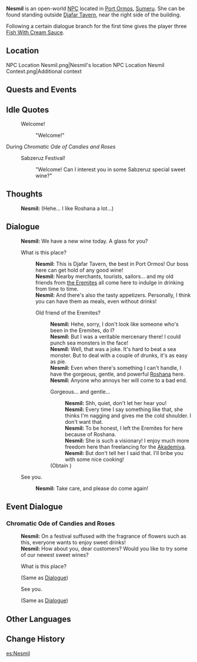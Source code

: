 {{Meta
<!-- Remove this template after adding the missing info -->
|missing_NPC_profile  = yes
}}
{{Character Infobox
|type             = Open-World NPC
|image            = NPC Nesmil.png
|realname         = <!-- Optional, if different from in-game name -->
|deceased         = <!-- Past (for deceased prior to events of the game) or free response -->
|region           = Sumeru
|location         = Sumeru
|affiliation      = Djafar Tavern
|affiliation2     = The Eremites
|affiliationNote2 = formerly
|title            = Tavern Hostess

|ancestry         = <!-- Clan/family -->
|father           = 
|mother           = 
|spouse           = 
|sibling          = 
|child            = 
|relative         = 

|voiceEN          = 
|voiceCN          = 
|voiceJP          = 
|dialoguereward   = {{Card List|Fish With Cream Sauce*3}}
}}
'''Nesmil''' is an open-world [[NPC]] located in [[Port Ormos]], [[Sumeru]]. She can be found standing outside [[Djafar Tavern]], near the right side of the building.

Following a certain dialogue branch for the first time gives the player three [[Fish With Cream Sauce]].

==Location==
<gallery>
NPC Location Nesmil.png|Nesmil's location
NPC Location Nesmil Context.png|Additional context
</gallery>
<!--
==Profile==
Detailed story/lore information goes here.
''(To be added.)''

===Appearance===
Keep appearance section short and concise. Limit to 2 paragraphs with 3-4 sentences each.
''(To be added.)''
-->
==Quests and Events==
{{Quests and Events}}

==Idle Quotes==
{{Dialogue Start}}
:{{DIcon|Idle}} Welcome!
::{{A|VO Nesmil 01.ogg}} "Welcome!"
{{Dialogue End}}

;During ''Chromatic Ode of Candies and Roses''
{{Dialogue Start}}
:{{DIcon|Idle}} Sabzeruz Festival!
::{{A|VO Nesmil Chromatic Ode of Candies and Roses 01.ogg}} "Welcome! Can I interest you in some Sabzeruz special sweet wine?"
{{Dialogue End}}

==Thoughts==
{{All Schemes to Know Explanation|name=Nesmil}}
{{Dialogue Start}}
:{{A|VO Nesmil All Schemes to Know 01.ogg}} '''Nesmil:''' (Hehe... I like Roshana a lot...)
{{Dialogue End}}

==Dialogue==
{{Dialogue Start}}
:'''Nesmil:''' We have a new wine today. A glass for you?
:{{DIcon}} What is this place?
::'''Nesmil:''' This is Djafar Tavern, the best in Port Ormos! Our boss here can get hold of any good wine!
::'''Nesmil:''' Nearby merchants, tourists, sailors... and my old friends from [[the Eremites]] all come here to indulge in drinking from time to time.
::'''Nesmil:''' And there's also the tasty appetizers. Personally, I think you can have them as meals, even without drinks!
::{{DIcon}} Old friend of the Eremites?
:::'''Nesmil:''' Hehe, sorry, I don't look like someone who's been in the Eremites, do I?
:::'''Nesmil:''' But I was a veritable mercenary there! I could punch sea monsters in the face!
:::'''Nesmil:''' Well, that was a joke. It's hard to beat a sea monster. But to deal with a couple of drunks, it's as easy as pie.
:::'''Nesmil:''' Even when there's something I can't handle, I have the gorgeous, gentle, and powerful [[Roshana]] here.
:::'''Nesmil:''' Anyone who annoys her will come to a bad end.
:::{{DIcon|Reward}} Gorgeous... and gentle...
::::'''Nesmil:''' Shh, quiet, don't let her hear you!
::::'''Nesmil:''' Every time I say something like that, she thinks I'm nagging and gives me the cold shoulder. I don't want that.
::::'''Nesmil:''' To be honest, I left the Eremites for here because of Roshana.
::::'''Nesmil:''' She is such a visionary! I enjoy much more freedom here than freelancing for the [[Akademiya]].
::::'''Nesmil:''' But don't tell her I said that. I'll bribe you with some nice cooking!
:::;(Obtain {{Item|Fish With Cream Sauce|20|x=3}})
:{{DIcon}} See you.
::'''Nesmil:''' Take care, and please do come again!
{{Dialogue End}}

==Event Dialogue==
===Chromatic Ode of Candies and Roses===
{{Dialogue Start}}
:'''Nesmil:''' On a festival suffused with the fragrance of flowers such as this, everyone wants to enjoy sweet drinks!
:'''Nesmil:''' How about you, dear customers? Would you like to try some of our newest sweet wines?
:{{DIcon}} What is this place?
:;(Same as [[#Dialogue|Dialogue]])
:{{DIcon}} See you.
:;(Same as [[#Dialogue|Dialogue]])
{{Dialogue End}}
<!--
==Trivia==
* 
-->

==Other Languages==
{{Other Languages
|default_hidden = 1
|en      = Nesmil
|zhs     = 娜斯米儿
|zhs_rm  = Nàsīmǐ'ér
|zht     = 娜斯米爾
|zht_rm  = Nàsīmǐ'ěr
|ja      = ネスミル
|ja_rm   = Nesumiru
|ko      = 네스미르
|es      = Nesmil
|fr      = Nesmil
|ru      = Несмиль
|th      = Nesmil
|vi      = Nesmil
|de      = Nesmil
|id      = Nesmil
|pt      = Nesmil
|tr      = Nesmil
|it      = Nesmil
}}

==Change History==
{{Change History|3.0}}
<!--
==References==
{{Reflist}}
-->

[[es:Nesmil]]